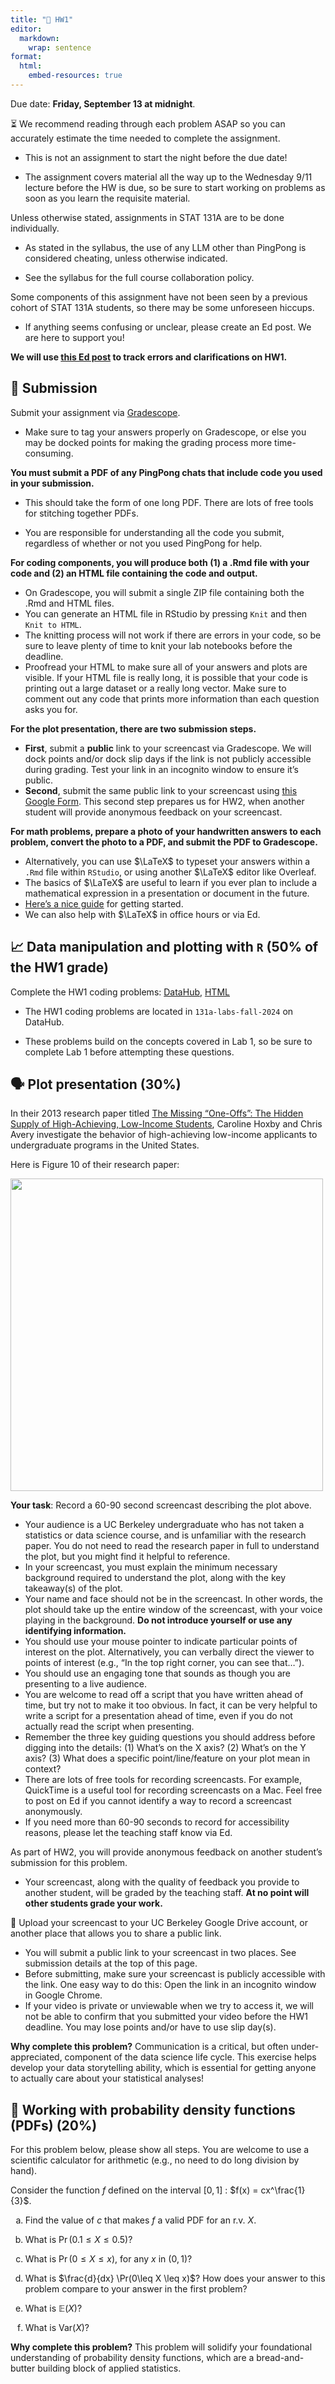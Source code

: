```yaml
---
title: "📝 HW1"
editor: 
  markdown: 
    wrap: sentence
format: 
  html: 
    embed-resources: true
---
```


Due date: **Friday, September 13 at midnight**.

⏳ We recommend reading through each problem ASAP so you can accurately estimate the time needed to complete the assignment.

-   This is not an assignment to start the night before the due date!

-   The assignment covers material all the way up to the Wednesday 9/11 lecture before the HW is due, so be sure to start working on problems as soon as you learn the requisite material.

Unless otherwise stated, assignments in STAT 131A are to be done individually.

-   As stated in the syllabus, the use of any LLM other than PingPong is considered cheating, unless otherwise indicated.

-   See the syllabus for the full course collaboration policy.

Some components of this assignment have not been seen by a previous cohort of STAT 131A students, so there may be some unforeseen hiccups.

-   If anything seems confusing or unclear, please create an Ed post. We are here to support you!

**We will use [this Ed post](https://edstem.org/us/courses/63606/discussion/5169673) to track errors and clarifications on HW1.**

## 📮 Submission

Submit your assignment via [Gradescope](https://www.gradescope.com/courses/833089).

-   Make sure to tag your answers properly on Gradescope, or else you may be docked points for making the grading process more time-consuming.

**You must submit a PDF of any PingPong chats that include code you used in your submission.**

- This should take the form of one long PDF.
There are lots of free tools for stitching together PDFs.

- You are responsible for understanding all the code you submit, regardless of whether or not you used PingPong for help.

**For coding components, you will produce both (1) a .Rmd file with your code and (2) an HTML file containing the code and output.**

-   On Gradescope, you will submit a single ZIP file containing both the .Rmd and HTML files.
-   You can generate an HTML file in RStudio by pressing `Knit` and then `Knit to HTML`.
-   The knitting process will not work if there are errors in your code, so be sure to leave plenty of time to knit your lab notebooks before the deadline.
-   Proofread your HTML to make sure all of your answers and plots are visible. If your HTML file is really long, it is possible that your code is printing out a large dataset or a really long vector. Make sure to comment out any code that prints more information than each question asks you for.

**For the plot presentation, there are two submission steps.**

-   **First**, submit a **public** link to your screencast via Gradescope. We will dock points and/or dock slip days if the link is not publicly accessible during grading. Test your link in an incognito window to ensure it's public.
-   **Second**, submit the same public link to your screencast using [this Google Form](https://docs.google.com/forms/d/e/1FAIpQLSfJ_eta2j21ClJrHl33JLig4f4gzDYeZOYdKVkobD3X2k1OWg/viewform?usp=sf_link). This second step prepares us for HW2, when another student will provide anonymous feedback on your screencast.

**For math problems, prepare a photo of your handwritten answers to each problem, convert the photo to a PDF, and submit the PDF to Gradescope.**

-   Alternatively, you can use $\LaTeX$ to typeset your answers within a `.Rmd` file within `RStudio`, or using another $\LaTeX$ editor like Overleaf.
-   The basics of $\LaTeX$ are useful to learn if you ever plan to include a mathematical expression in a presentation or document in the future.
-   [Here's a nice guide](https://ashki23.github.io/markdown-latex.html) for getting started.
-   We can also help with $\LaTeX$ in office hours or via Ed.

## 📈 Data manipulation and plotting with `R` (50% of the HW1 grade)

Complete the HW1 coding problems: [DataHub](https://r.datahub.berkeley.edu/hub/user-redirect/git-pull?repo=https%3A%2F%2Fgithub.com%2Fberkeley-stat131a%2F131a-labs-fall-2024&urlpath=rstudio%2F), [HTML](labs-html/hw1-code-exercises.html)

- The HW1 coding problems are located in `131a-labs-fall-2024` on DataHub.

-   These problems build on the concepts covered in Lab 1, so be sure to complete Lab 1 before attempting these questions.

## 🗣️ Plot presentation (30%)

In their 2013 research paper titled [The Missing "One-Offs": The Hidden Supply of High-Achieving, Low-Income Students](https://www.brookings.edu/wp-content/uploads/2016/07/2013a_hoxby.pdf), Caroline Hoxby and Chris Avery investigate the behavior of high-achieving low-income applicants to undergraduate programs in the United States.

Here is Figure 10 of their research paper:

<img src="assets/hoxby-average-fig10.png" width="500"/>

**Your task**: Record a 60-90 second screencast describing the plot above.

-   Your audience is a UC Berkeley undergraduate who has not taken a statistics or data science course, and is unfamiliar with the research paper. You do not need to read the research paper in full to understand the plot, but you might find it helpful to reference.
-   In your screencast, you must explain the minimum necessary background required to understand the plot, along with the key takeaway(s) of the plot.
-   Your name and face should not be in the screencast. In other words, the plot should take up the entire window of the screencast, with your voice playing in the background. **Do not introduce yourself or use any identifying information.**
-   You should use your mouse pointer to indicate particular points of interest on the plot. Alternatively, you can verbally direct the viewer to points of interest (e.g., "In the top right corner, you can see that...").
-   You should use an engaging tone that sounds as though you are presenting to a live audience.
-   You are welcome to read off a script that you have written ahead of time, but try not to make it too obvious. In fact, it can be very helpful to write a script for a presentation ahead of time, even if you do not actually read the script when presenting.
-   Remember the three key guiding questions you should address before digging into the details: (1) What's on the X axis? (2) What's on the Y axis? (3) What does a specific point/line/feature on your plot mean in context?
-   There are lots of free tools for recording screencasts. For example, QuickTime is a useful tool for recording screencasts on a Mac. Feel free to post on Ed if you cannot identify a way to record a screencast anonymously.
-   If you need more than 60-90 seconds to record for accessibility reasons, please let the teaching staff know via Ed.

As part of HW2, you will provide anonymous feedback on another student's submission for this problem.

-   Your screencast, along with the quality of feedback you provide to another student, will be graded by the teaching staff. **At no point will other students grade your work.**

💾 Upload your screencast to your UC Berkeley Google Drive account, or another place that allows you to share a public link.

-   You will submit a public link to your screencast in two places. See submission details at the top of this page.
-   Before submitting, make sure your screencast is publicly accessible with the link. One easy way to do this: Open the link in an incognito window in Google Chrome.
-   If your video is private or unviewable when we try to access it, we will not be able to confirm that you submitted your video before the HW1 deadline. You may lose points and/or have to use slip day(s).

**Why complete this problem?** Communication is a critical, but often under-appreciated, component of the data science life cycle.
This exercise helps develop your data storytelling ability, which is essential for getting anyone to actually care about your statistical analyses!

## 🔔 Working with probability density functions (PDFs) (20%)

For this problem below, please show all steps.
You are welcome to use a scientific calculator for arithmetic (e.g., no need to do long division by hand).

Consider the function $f$ defined on the interval $[0,1]$ : $f(x) = cx^\frac{1}{3}$.

a.  Find the value of $c$ that makes $f$ a valid PDF for an r\.v\. $X$.

b.  What is $\Pr(0.1\leq X \leq 0.5)$?

c.  What is $\Pr(0 \leq X \leq x)$, for any $x$ in $(0,1)$?

d.  What is $\frac{d}{dx} \Pr(0\leq X \leq x)$? How does your answer to this problem compare to your answer in the first problem?

e.  What is $\mathbb{E}(X)$?

f.  What is $\text{Var}(X)$?

**Why complete this problem?** 
This problem will solidify your foundational understanding of probability density functions, which are a bread-and-butter building block of applied statistics. 

